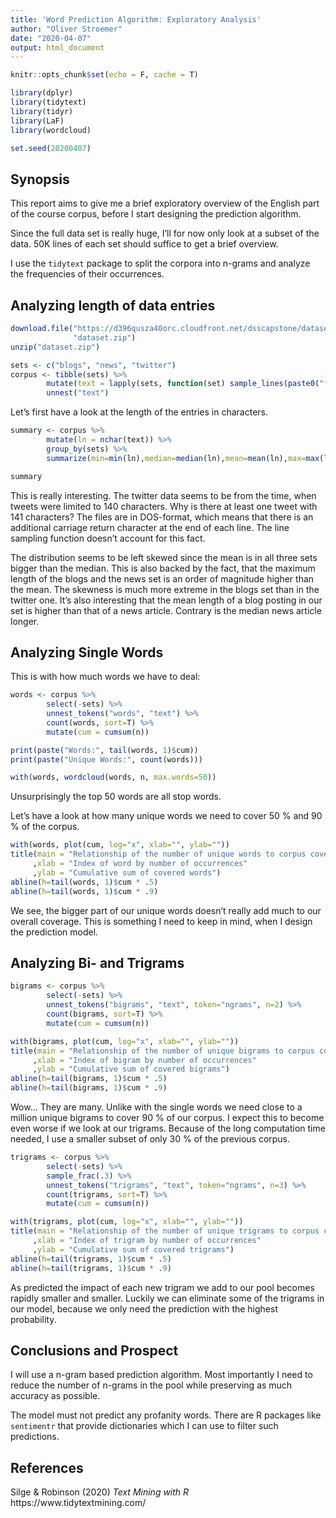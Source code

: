 ```yaml
---
title: 'Word Prediction Algorithm: Exploratory Analysis'
author: "Oliver Stroemer"
date: "2020-04-07"
output: html_document
---
```

```r
knitr::opts_chunk$set(echo = F, cache = T)
```

```r
library(dplyr)
library(tidytext)
library(tidyr)
library(LaF)
library(wordcloud)

set.seed(20200407)
```

## Synopsis

This report aims to give me a brief exploratory overview of the English part of
the course corpus, before I start designing the prediction algorithm.

Since the full data set is really huge, I'll for now only look at a subset of
the data. 50K lines of each set should suffice to get a brief overview.

I use the `tidytext` package to split the corpora into n-grams and analyze the
frequencies of their occurrences.

## Analyzing length of data entries

```r
download.file("https://d396qusza40orc.cloudfront.net/dsscapstone/dataset/Coursera-SwiftKey.zip",
              "dataset.zip")
unzip("dataset.zip")
```

```r
sets <- c("blogs", "news", "twitter")
corpus <- tibble(sets) %>%
        mutate(text = lapply(sets, function(set) sample_lines(paste0("final/en_US/en_US.", set, ".txt"), 50000))) %>%
        unnest("text")
```

Let's first have a look at the length of the entries in characters.

```r
summary <- corpus %>%
        mutate(ln = nchar(text)) %>%
        group_by(sets) %>%
        summarize(min=min(ln),median=median(ln),mean=mean(ln),max=max(ln))

summary

```

This is really interesting. The twitter data seems to be from the time, when
tweets were limited to 140 characters. Why is there at least one tweet with 141
characters? The files are in DOS-format, which means that there is an additional
carriage return character at the end of each line. The line sampling function
doesn't account for this fact.

The distribution seems to be left skewed since the mean is in all three sets
bigger than the median. This is also backed by the fact, that the maximum length
of the blogs and the news set is an order of magnitude higher than the mean. The
skewness is much more extreme in the blogs set than in the twitter one. It's
also interesting that the mean length of a blog posting in our set is higher
than that of a news article. Contrary is the median news article longer.

## Analyzing Single Words

This is with how much words we have to deal:

```r
words <- corpus %>%
        select(-sets) %>%
        unnest_tokens("words", "text") %>%
        count(words, sort=T) %>%
        mutate(cum = cumsum(n))

print(paste("Words:", tail(words, 1)$cum))
print(paste("Unique Words:", count(words)))
```

```r
with(words, wordcloud(words, n, max.words=50))
```

Unsurprisingly the top 50 words are all stop words.

Let's have a look at how many unique words we need to cover 50 % and 90 % of the
corpus.

```r
with(words, plot(cum, log="x", xlab="", ylab=""))
title(main = "Relationship of the number of unique words to corpus coverage"
     ,xlab = "Index of word by number of occurrences"
     ,ylab = "Cumulative sum of covered words")
abline(h=tail(words, 1)$cum * .5)
abline(h=tail(words, 1)$cum * .9)
```

We see, the bigger part of our unique words doesn't really add much to our
overall coverage. This is something I need to keep in mind, when I design the
prediction model.

## Analyzing Bi- and Trigrams

```r
bigrams <- corpus %>%
        select(-sets) %>%
        unnest_tokens("bigrams", "text", token="ngrams", n=2) %>%
        count(bigrams, sort=T) %>%
        mutate(cum = cumsum(n))
```

```r
with(bigrams, plot(cum, log="x", xlab="", ylab=""))
title(main = "Relationship of the number of unique bigrams to corpus coverage"
     ,xlab = "Index of bigram by number of occurrences"
     ,ylab = "Cumulative sum of covered bigrams")
abline(h=tail(bigrams, 1)$cum * .5)
abline(h=tail(bigrams, 1)$cum * .9)
```

Wow... They are many. Unlike with the single words we need close to a million
unique bigrams to cover 90 % of our corpus. I expect this to become even worse
if we look at our trigrams. Because of the long computation time needed, I use a
smaller subset of only 30 % of the previous corpus.

```r
trigrams <- corpus %>%
        select(-sets) %>%
        sample_frac(.3) %>%
        unnest_tokens("trigrams", "text", token="ngrams", n=3) %>%
        count(trigrams, sort=T) %>%
        mutate(cum = cumsum(n))
```

```r
with(trigrams, plot(cum, log="x", xlab="", ylab=""))
title(main = "Relationship of the number of unique trigrams to corpus coverage"
     ,xlab = "Index of trigram by number of occurrences"
     ,ylab = "Cumulative sum of covered trigrams")
abline(h=tail(trigrams, 1)$cum * .5)
abline(h=tail(trigrams, 1)$cum * .9)
```

As predicted the impact of each new trigram we add to our pool becomes rapidly
smaller and smaller. Luckily we can eliminate some of the trigrams in our model,
because we only need the prediction with the highest probability.

## Conclusions and Prospect

I will use a n-gram based prediction algorithm. Most importantly I need to
reduce the number of n-grams in the pool while preserving as much accuracy as
possible.

The model must not predict any profanity words. There are R packages like
`sentimentr` that provide dictionaries which I can use to filter such
predictions.

## References

Silge & Robinson (2020) *Text Mining with R* https://www.tidytextmining.com/
